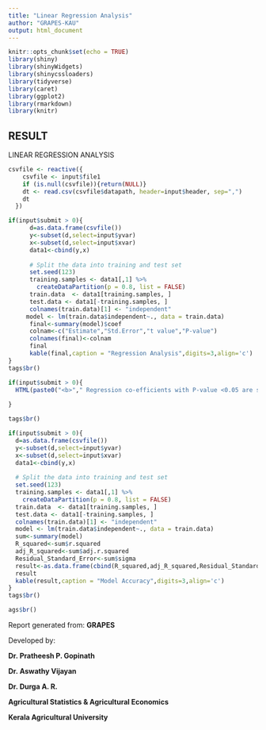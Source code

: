 ```yaml
---
title: "Linear Regression Analysis"
author: "GRAPES-KAU"
output: html_document
---
```


```r
knitr::opts_chunk$set(echo = TRUE)
library(shiny)
library(shinyWidgets)
library(shinycssloaders)
library(tidyverse)
library(caret)
library(ggplot2)
library(rmarkdown)
library(knitr)
```
## RESULT
LINEAR REGRESSION ANALYSIS

```r
csvfile <- reactive({
    csvfile <- input$file1
    if (is.null(csvfile)){return(NULL)}
    dt <- read.csv(csvfile$datapath, header=input$header, sep=",")
    dt
  })

if(input$submit > 0){
      d=as.data.frame(csvfile())
      y<-subset(d,select=input$yvar)
      x<-subset(d,select=input$xvar)
      data1<-cbind(y,x)
      
      # Split the data into training and test set
      set.seed(123)
      training.samples <- data1[,1] %>%
        createDataPartition(p = 0.8, list = FALSE)
      train.data  <- data1[training.samples, ]
      test.data <- data1[-training.samples, ]
      colnames(train.data)[1] <- "independent"
     model <- lm(train.data$independent~., data = train.data)
      final<-summary(model)$coef
      colnam<-c("Estimate","Std.Error","t value","P-value")
      colnames(final)<-colnam
      final
      kable(final,caption = "Regression Analysis",digits=3,align='c')
}
tags$br()

if(input$submit > 0){
  HTML(paste0("<b>"," Regression co-efficients with P-value <0.05 are significant (alpha = 0.05) ","</b>"))
  
} 

tags$br()

if(input$submit > 0){
  d=as.data.frame(csvfile())
  y<-subset(d,select=input$yvar)
  x<-subset(d,select=input$xvar)
  data1<-cbind(y,x)
  
  # Split the data into training and test set
  set.seed(123)
  training.samples <- data1[,1] %>%
    createDataPartition(p = 0.8, list = FALSE)
  train.data  <- data1[training.samples, ]
  test.data <- data1[-training.samples, ]
  colnames(train.data)[1] <- "independent"
  model <- lm(train.data$independent~., data = train.data)
  sum<-summary(model)
  R_squared<-sum$r.squared
  adj_R_squared<-sum$adj.r.squared
  Residual_Standard_Error<-sum$sigma
  result<-as.data.frame(cbind(R_squared,adj_R_squared,Residual_Standard_Error))
  result
  kable(result,caption = "Model Accuracy",digits=3,align='c')
}
tags$br()

ags$br()

```





Report generated from: **GRAPES**


Developed by:

**Dr. Pratheesh P. Gopinath**

**Dr. Aswathy Vijayan**

**Dr. Durga A. R.**

**Agricultural Statistics & Agricultural Economics**

**Kerala Agricultural University**




